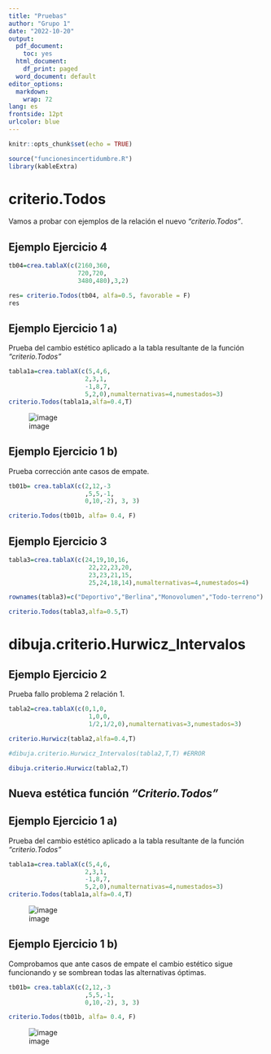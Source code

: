 ```yaml
---
title: "Pruebas"
author: "Grupo 1"
date: "2022-10-20"
output:
  pdf_document: 
    toc: yes
  html_document:
    df_print: paged
  word_document: default
editor_options: 
  markdown: 
    wrap: 72
lang: es
frontside: 12pt 
urlcolor: blue
---
```


\newpage

```r
knitr::opts_chunk$set(echo = TRUE)
```

```r
source("funcionesincertidumbre.R")
library(kableExtra)
```

# criterio.Todos

Vamos a probar con ejemplos de la relación el nuevo *"criterio.Todos"*.

## **Ejemplo Ejercicio 4**

```r
tb04=crea.tablaX(c(2160,360,
                   720,720,
                   3480,480),3,2)

res= criterio.Todos(tb04, alfa=0.5, favorable = F)
res
```

## **Ejemplo Ejercicio 1 a)**

Prueba del cambio estético aplicado a la tabla resultante de la función
*"criterio.Todos"*

```r
tabla1a=crea.tablaX(c(5,4,6,
                     2,3,1,
                     -1,8,7,
                     5,2,0),numalternativas=4,numestados=3)
criterio.Todos(tabla1a,alfa=0.4,T)  

```

![image](https://user-images.githubusercontent.com/113537184/197258895-e09a455f-5544-4fbc-9a0c-77f737c55973.png)

## **Ejemplo Ejercicio 1 b)**

Prueba corrección ante casos de empate.

```r
tb01b= crea.tablaX(c(2,12,-3
                     ,5,5,-1,
                     0,10,-2), 3, 3)

criterio.Todos(tb01b, alfa= 0.4, F)

```

## **Ejemplo Ejercicio 3**

```r
tabla3=crea.tablaX(c(24,19,10,16,
                      22,22,23,20,
                      23,23,21,15,
                      25,24,18,14),numalternativas=4,numestados=4)

rownames(tabla3)=c("Deportivo","Berlina","Monovolumen","Todo-terreno")

criterio.Todos(tabla3,alfa=0.5,T)

```

# dibuja.criterio.Hurwicz_Intervalos

## **Ejemplo Ejercicio 2**

Prueba fallo problema 2 relación 1.

```r
tabla2=crea.tablaX(c(0,1,0,
                      1,0,0,
                      1/2,1/2,0),numalternativas=3,numestados=3)

criterio.Hurwicz(tabla2,alfa=0.4,T)

#dibuja.criterio.Hurwicz_Intervalos(tabla2,T,T) #ERROR

dibuja.criterio.Hurwicz(tabla2,T)

```

## Nueva estética función *"Criterio.Todos"*

## **Ejemplo Ejercicio 1 a)**

Prueba del cambio estético aplicado a la tabla resultante de la función
*"criterio.Todos"*

```r
tabla1a=crea.tablaX(c(5,4,6,
                     2,3,1,
                     -1,8,7,
                     5,2,0),numalternativas=4,numestados=3)
criterio.Todos(tabla1a,alfa=0.4,T)  

```

![image](https://user-images.githubusercontent.com/113537184/198872262-ef6314c1-c260-4572-8984-736df16e9b4b.png)

## **Ejemplo Ejercicio 1 b)**

Comprobamos que ante casos de empate el cambio estético sigue
funcionando y se sombrean todas las alternativas óptimas.

```r
tb01b= crea.tablaX(c(2,12,-3
                     ,5,5,-1,
                     0,10,-2), 3, 3)

criterio.Todos(tb01b, alfa= 0.4, F)

```

![image](https://user-images.githubusercontent.com/113537184/198872239-7143ccb9-3775-4caf-adbc-862c9340efd4.png)
